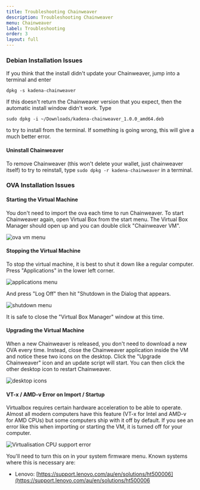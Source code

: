 ```yaml
---
title: Troubleshooting Chainweaver
description: Troubleshooting Chainweaver
menu: Chainweaver
label: Troubleshooting
order: 3
layout: full
---
```


### Debian Installation Issues

If you think that the install didn't update your Chainweaver, jump into a
terminal and enter

`dpkg -s kadena-chainweaver`

If this doesn't return the Chainweaver version that you expect, then the
automatic install window didn't work. Type

`sudo dpkg -i ~/Downloads/kadena-chainweaver_1.0.0_amd64.deb`

to try to install from the terminal. If something is going wrong, this will give
a much better error.

#### Uninstall Chainweaver

To remove Chainweaver (this won't delete your wallet, just chainweaver itself)
to try to reinstall, type `sudo dpkg -r kadena-chainweaver` in a terminal.

### OVA Installation Issues

#### Starting the Virtual Machine

You don't need to import the ova each time to run Chainweaver. To start
Chainweaver again, open Virtual Box from the start menu. The Virtual Box Manager
should open up and you can double click "Chainweaver VM".

![ova vm menu](/assets/docs/ova_startvm.png)

#### Stopping the Virtual Machine

To stop the virtual machine, it is best to shut it down like a regular computer.
Press "Applications" in the lower left corner.

![applications menu](/assets/docs/ova_menu.png)

And press "Log Off" then hit "Shutdown in the Dialog that appears.

![shutdown menu](/assets/docs/ova_shutdown.png)

It is safe to close the "Virtual Box Manager" window at this time.

#### Upgrading the Virtual Machine

When a new Chainweaver is released, you don't need to download a new OVA every
time. Instead, close the Chainweaver application inside the VM and notice these
two icons on the desktop. Click the "Upgrade Chainweaver" icon and an update
script will start. You can then click the other desktop icon to restart
Chainweaver.

![desktop icons](/assets/docs/ova_desktop.png)

#### VT-x / AMD-v Error on Import / Startup

Virtualbox requires certain hardware acceleration to be able to operate. Almost
all modern computers have this feature (VT-x for Intel and AMD-v for AMD CPUs)
but some computers ship with it off by default. If you see an error like this
when importing or starting the VM, it is turned off for your computer.

![Virtualisation CPU support error](/assets/docs/ova_vtx_error.jpg)

You'll need to turn this on in your system firmware menu. Known systems where
this is necessary are:

- Lenovo:
  [https://support.lenovo.com/au/en/solutions/ht500006](https://support.lenovo.com/au/en/solutions/ht500006
